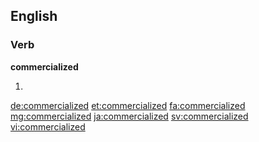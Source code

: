 ==English==

===Verb===
'''commercialized'''

# {{en-past of|commercialize}}

[[de:commercialized]]
[[et:commercialized]]
[[fa:commercialized]]
[[mg:commercialized]]
[[ja:commercialized]]
[[sv:commercialized]]
[[vi:commercialized]]